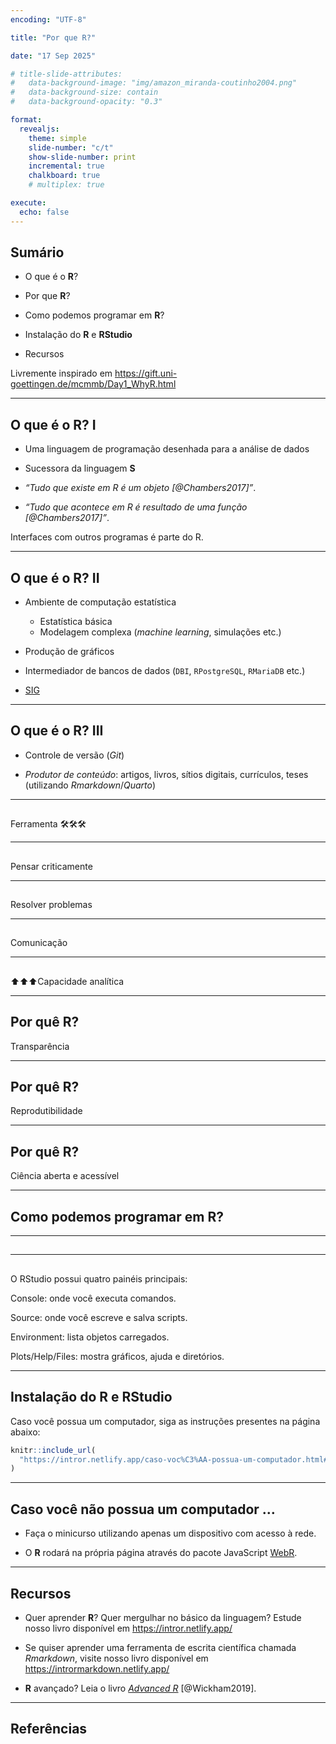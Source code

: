 ```yaml
---
encoding: "UTF-8"

title: "Por que R?"

date: "17 Sep 2025"

# title-slide-attributes:
#   data-background-image: "img/amazon_miranda-coutinho2004.png"
#   data-background-size: contain
#   data-background-opacity: "0.3"

format:
  revealjs:
    theme: simple
    slide-number: "c/t"
    show-slide-number: print
    incremental: true
    chalkboard: true
    # multiplex: true

execute:
  echo: false
---
```


## Sumário

+ O que é o **R**?

+ Por que **R**?

+ Como podemos programar em **R**?

+ Instalação do **R** e **RStudio**

+ Recursos

::: {.notes}
Livremente inspirado em <https://gift.uni-goettingen.de/mcmmb/Day1_WhyR.html>
:::

---

## O que é o **R**? I 

+ Uma linguagem de programação desenhada para a análise de dados

+ Sucessora da linguagem **S**

+ _"Tudo que existe em R é um objeto [@Chambers2017]"_.  

+ _"Tudo que acontece em R é resultado de uma função [@Chambers2017]"_.  

::: {.notes}
Interfaces com outros programas é parte do R.
:::

---

## O que é o **R**? II

+ Ambiente de computação estatística
  - Estatística básica
  - Modelagem complexa (*machine learning*, simulações etc.)

+ Produção de gráficos

+ Intermediador de bancos de dados (`DBI`, `RPostgreSQL`, `RMariaDB` etc.)

+ [SIG](https://clubedogis.com.br/glossario/o-que-e-r-para-geoprocessamento/)

---

## O que é o **R**? III

+ Controle de versão (*Git*)

+ *Produtor de conteúdo*: artigos, livros, sítios digitais, currículos, teses (utilizando *Rmarkdown*/*Quarto*)



---


## {.center}

::: {.r-fit-text}
Ferramenta 🛠️🛠️🛠️
:::

---

## {.center}

::: {.r-fit-text}
Pensar criticamente
:::

---

## {.center}

::: {.r-fit-text}
Resolver problemas
:::

---

## {.center}

::: {.r-fit-text}
Comunicação
:::

---

## {.center}

::: {.r-fit-text}
⬆️⬆️⬆️Capacidade analítica
:::

---

## Por quê R? {.center}

::: {.r-fit-text}
Transparência
:::

---

## Por quê R? {.center}

::: {.r-fit-text}
Reprodutibilidade
:::

---

## Por quê R? {.center}

::: {.r-fit-text}
Ciência aberta e acessível
:::

---

## Como podemos programar em **R**? {.center}

---

## {background-image="img/rgui.png" background-repeat="no-repeat" background-size="contain"}

---

## {background-image="img/rstudiogui.png" background-repeat="no-repeat" background-size="contain"}

::: {.notes}
O RStudio possui quatro painéis principais:

Console: onde você executa comandos.

Source: onde você escreve e salva scripts.

Environment: lista objetos carregados.

Plots/Help/Files: mostra gráficos, ajuda e diretórios.
:::


---

## Instalação do **R** e **RStudio**

Caso você possua um computador, siga as instruções presentes na página abaixo:

```r
knitr::include_url(
  "https://intror.netlify.app/caso-voc%C3%AA-possua-um-computador.html#caso-voc%C3%AA-possua-um-computador"
)
```

---

## Caso você não possua um computador ...

+ Faça o minicurso utilizando apenas um dispositivo com acesso à rede.  

+ O **R** rodará na própria página através do pacote JavaScript [WebR](https://docs.r-wasm.org/webr/latest/).  

---

## Recursos

+ Quer aprender **R**? Quer mergulhar no básico da linguagem? Estude nosso livro disponível em <https://intror.netlify.app/>

+ Se quiser aprender uma ferramenta de escrita científica chamada *Rmarkdown*, visite nosso livro disponível em <https://intrormarkdown.netlify.app/>

+ **R** avançado? Leia o livro [*Advanced R*](https://adv-r.hadley.nz/) [@Wickham2019].  

---

## Referências
